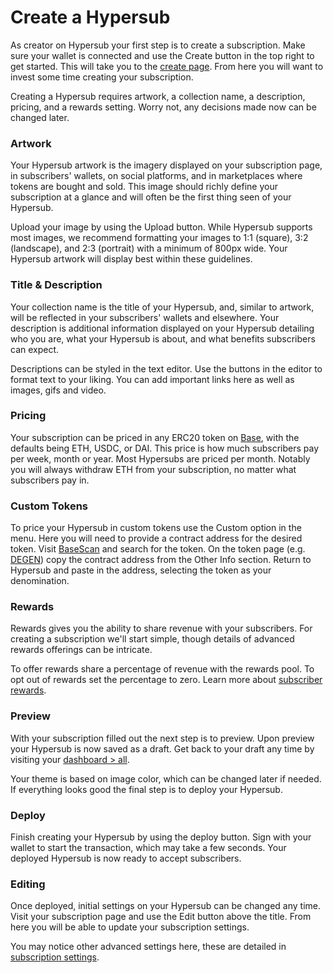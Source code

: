 # Create a Hypersub

As creator on Hypersub your first step is to create a subscription. Make sure your wallet is connected and use the Create button in the top right to get started. This will take you to the [create page](https://hypersub.withfabric.xyz/create). From here you will want to invest some time creating your subscription.

Creating a Hypersub requires artwork, a collection name, a description, pricing, and a rewards setting. Worry not, any decisions made now can be changed later.

### Artwork

Your Hypersub artwork is the imagery displayed on your subscription page, in subscribers' wallets, on social platforms, and in marketplaces where tokens are bought and sold. This image should richly define your subscription at a glance and will often be the first thing seen of your Hypersub.

Upload your image by using the Upload button. While Hypersub supports most images, we recommend formatting your images to 1:1 (square), 3:2 (landscape), and 2:3 (portrait) with a minimum of 800px wide. Your Hypersub artwork will display best within these guidelines.

### Title & Description

Your collection name is the title of your Hypersub, and, similar to artwork, will be reflected in your subscribers' wallets and elsewhere. Your description is additional information displayed on your Hypersub detailing who you are, what your Hypersub is about, and what benefits subscribers can expect.

Descriptions can be styled in the text editor. Use the buttons in the editor to format text to your liking. You can add important links here as well as images, gifs and video.

### Pricing

Your subscription can be priced in any ERC20 token on [Base](https://www.base.org/), with the defaults being ETH, USDC, or DAI. This price is how much subscribers pay per week, month or year. Most Hypersubs are priced per month. Notably you will always withdraw ETH from your subscription, no matter what subscribers pay in.

### Custom Tokens

To price your Hypersub in custom tokens use the Custom option in the menu. Here you will need to provide a contract address for the desired token. Visit [BaseScan](https://basescan.org/) and search for the token. On the token page (e.g. [DEGEN](https://basescan.org/token/0x4ed4e862860bed51a9570b96d89af5e1b0efefed)) copy the contract address from the Other Info section. Return to Hypersub and paste in the address, selecting the token as your denomination.

### Rewards

Rewards gives you the ability to share revenue with your subscribers. For creating a subscription we'll start simple, though details of advanced rewards offerings can be intricate.

To offer rewards share a percentage of revenue with the rewards pool. To opt out of rewards set the percentage to zero. Learn more about [subscriber rewards](https://docs.withfabric.xyz/hypersub/rewards).

### Preview

With your subscription filled out the next step is to preview. Upon preview your Hypersub is now saved as a draft. Get back to your draft any time by visiting your [dashboard > all](https://hypersub.withfabric.xyz/dashboard?from=spark).

Your theme is based on image color, which can be changed later if needed. If everything looks good the final step is to deploy your Hypersub.

### Deploy

Finish creating your Hypersub by using the deploy button. Sign with your wallet to start the transaction, which may take a few seconds. Your deployed Hypersub is now ready to accept subscribers.

### Editing

Once deployed, initial settings on your Hypersub can be changed any time. Visit your subscription page and use the Edit button above the title. From here you will be able to update your subscription settings.

You may notice other advanced settings here, these are detailed in [subscription settings](https://docs.withfabric.xyz/hypersub/settings).
